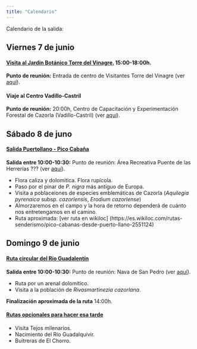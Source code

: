 ```yaml
---
title: "Calendario"
---
```


Calendario de la salida:

## Viernes 7 de junio

#### [Visita al **Jardín Botánico Torre del Vinagre**.]{.underline} 15:00-18:00h.

**Punto de reunión:** Entrada de centro de Visitantes Torre del Vinagre (ver [aquí](https://maps.app.goo.gl/P8krCsSs1dyZ1WmR8)).


#### Viaje al Centro Vadillo-Castril

**Punto de reunión:** 20:00h, Centro de Capacitación y Experimentación Forestal de Cazorla (Vadillo-Castril) (ver [aquí](https://maps.app.goo.gl/LvikSkxsLSX7s51W9)).

<!-- -   Recordad lleva 5€ por noche y persona, a ser posiblle en metálico. -->

<!-- -   Es necesario traer sacos de dormir o mantas/sábanas para dormir, así como toallas. -->

<!-- -   En Pola de Somiedo hay bares y restaurantes para cenar, pero recomendamos que traigáis comida comprada para el almuerzo de sábado y domingo, ya que probablemente a la hora que lleguemos a Pola de Somiedo no estén los supermercados abiertos. -->

<!-- -   Tanto el sábado como el domingo podremos igualmente desayunar y cenar en cualquiera de los bares del pueblo antes de iniciar las excursiones. -->

## Sábado 8 de juno

#### [Salida Puertollano - Pico Cabaña]{.underline} 

**Salida entre 10:00-10:30:** Punto de reunión: Área Recreativa Puente de las Herrerías ??? (ver [aquí](https://www.google.es/)).

-   Flora caliza y dolomítica. Flora rupícola.
-   Paso por el pinar de *P. nigra* más antiguo de Europa.
-   Visita a poblaceiones de especies emblemáticas de Cazorla (*Aquilegia pyrenaica* subsp. *cazorlensis*, *Erodium cazorlense*)
-   Almorzaremos en el campo y la hora de retorno dependerá de cuánto nos entretengamos en el camino.
-   Ruta aproximada: [ver ruta en wikiloc] (https://es.wikiloc.com/rutas-senderismo/pico-cabanas-desde-puerto-llano-2551124)

## Domingo 9 de junio

#### [Ruta circular del Río Guadalentín]{.underline}

**Salida entre 10:00-10:30:** Punto de reunión: Nava de San Pedro (ver [aquí](https://maps.app.goo.gl/KUmjX1WwtmRGRp7r8)).

- Ruta por un arenal dolomítico.
- Visita a la población de *Rivasmartinezia cazorlana*.

**Finalización aproximada de la ruta** 14:00h.


#### [Rutas opcionales para hacer esa tarde]{.underline}
- Visita Tejos milenarios.
- Nacimiento del Río Guadalquivir.
- Buitreras de El Chorro.
